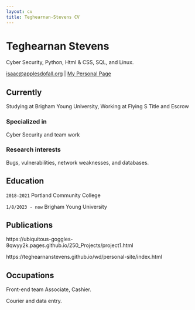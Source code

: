 ```yaml
---
layout: cv
title: Teghearnan-Stevens CV
---
```

# Teghearnan Stevens
Cyber Security, Python, Html & CSS, SQL, and Linux.

<div id="webaddress">
<a href="https://teghearnanstevens.github.io/wd/personal-site/index.html">isaac@applesdofall.org</a>
| <a href="https://teghearnanstevens.github.io/wd/personal-site/index.html">My Personal Page</a>
</div>


## Currently

Studying at Brigham Young University, Working at Flying S Title and Escrow 

### Specialized in

Cyber Security and team work


### Research interests

Bugs, vulnerabilities, network weaknesses, and databases.


## Education

`2018-2021`
Portland Community College 

`1/8/2023 - now`
Brigham Young University

## Publications

https://ubiquitous-goggles-8qwyy2k.pages.github.io/250_Projects/project1.html

https://teghearnanstevens.github.io/wd/personal-site/index.html

## Occupations

Front-end team Associate, Cashier.

Courier and data entry. 


<!-- ### Footer

Last updated: May 2013 -->